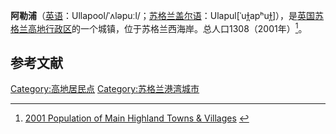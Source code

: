 {{Infobox settlement
| name                    = 阿勒浦
| native_name             = Ullapool
| settlement_type         = 城镇
| image_skyline           = Ullapool sun.jpg
| imagesize               = 
| image_caption           = 
| image_flag              = 
| flag_size               = 
| image_shield            = 
| shield_size             = 
| pushpin_map             = Scotland
| pushpin_label_position  = 
| pushpin_map_caption     = 在苏格兰的位置
| latd  =57.900 |latm  =  |lats  = |latNS  = N 
| longd =5.166 |longm = |longs = |longEW = W 
| coordinates_type        = region:ES_type:city
| coordinates_display     = inline,title
| subdivision_type        = 国家
| subdivision_name        = 英国
| subdivision_type1       = [[英国行政区划|组成国]]
| subdivision_name1       = [[苏格兰|苏格兰]]
| subdivision_type2       = [[苏格兰行政区划|单一管理区]]
| subdivision_name2       = [[高地_(苏格兰行政区)|高地行政区]]
| area_total_km2          =  
| elevation_m             =  
| population_total        = 1308
| population_as_of        = 2001年
| population_density_km2  =  
| website                 = 
| footnotes               = 
}}
'''阿勒浦'''（[[英语|英语]]：Ullapool/ˈʌləpuːl/；[[苏格兰盖尔语|苏格兰盖尔语]]：Ulapul[ˈuɫ̪apʰuɫ̪]），是[[英国|英国]][[苏格兰|苏格兰]][[高地_(苏格兰行政区)|高地行政区]]的一个城镇，位于苏格兰西海岸。总人口1308（2001年）<ref>[http://wwwold.highland.gov.uk/plintra/iandr/cen/pop_towns.htm 2001 Population of Main Highland Towns & Villages] {{webarchive|url=https://archive.is/20120527041817/http://wwwold.highland.gov.uk/plintra/iandr/cen/pop_towns.htm |date=2012-05-27 }}</ref>。

==参考文献==
{{reflist}}

[[Category:高地居民点|Category:高地居民点]]
[[Category:苏格兰港湾城市|Category:苏格兰港湾城市]]